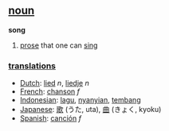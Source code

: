 == [[noun]] ==

'''song'''

#[[prose]] that one can [[sing]]

=== [[translation]]s ===

*[[Dutch]]: [[lied]] ''n'', [[liedje]] ''n''
*[[French]]: [[chanson]] ''f''
*[[Indonesian]]: [[lagu]], [[nyanyi|nyanyian]], [[tembang]]
*[[Japanese]]: [[歌]] (うた, uta), [[曲]] (きょく, kyoku)
*[[Spanish]]: [[canción]] ''f''
